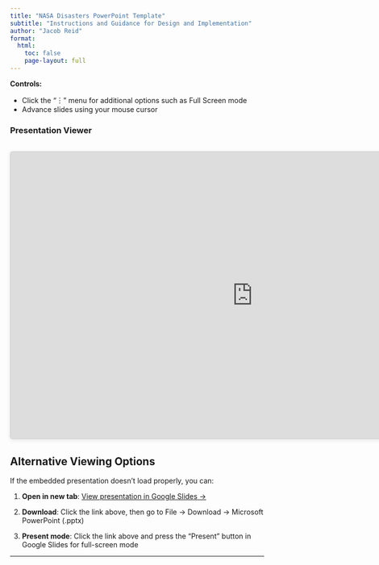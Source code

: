 ```yaml
---
title: "NASA Disasters PowerPoint Template"
subtitle: "Instructions and Guidance for Design and Implementation"
author: "Jacob Reid"
format:
  html:
    toc: false
    page-layout: full
---
```


::: {.callout-note}
**Controls:**
<ul>
<li>Click the "︙" menu for additional options such as Full Screen mode</li>
<li>Advance slides using your mouse cursor</li>
</ul>
:::

### Presentation Viewer

<div style="text-align: center; margin: 2rem 0;">
<iframe src="https://docs.google.com/presentation/d/14ORJ0Md2fVQcDtKs-64JE4Ku8pAqvSKJ/embed?start=false&loop=false&delayms=3000"
        frameborder="0"
        width="960"
        height="569"
        allowfullscreen="true"
        mozallowfullscreen="true"
        webkitallowfullscreen="true"
        style="border: 1px solid #ccc; border-radius: 4px; box-shadow: 0 2px 8px rgba(0,0,0,0.1);">
</iframe>
</div>

::: {.callout-tip collapse="true"}
## Alternative Viewing Options

If the embedded presentation doesn't load properly, you can:

1. **Open in new tab**: [View presentation in Google Slides →](https://docs.google.com/presentation/d/14ORJ0Md2fVQcDtKs-64JE4Ku8pAqvSKJ/edit?usp=sharing)

2. **Download**: Click the link above, then go to File → Download → Microsoft PowerPoint (.pptx)

3. **Present mode**: Click the link above and press the "Present" button in Google Slides for full-screen mode
:::

---

